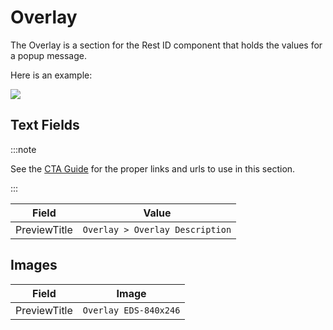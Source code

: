 
# Overlay

The Overlay is a section for the Rest ID component that holds the values for a popup message.

Here is an example:

<img className="my-3 min-w-sm w-1/2 max-w-lg" src={overlayImg} />

## Text Fields

:::note

See the [CTA Guide](#) for the proper links and urls to use in this section.

:::

| Field | Value |
| --- | --- |
| PreviewTitle | `Overlay > Overlay Description` |

## Images

| Field | Image |
| --- | --- |
| PreviewTitle | `Overlay EDS-840x246` |
